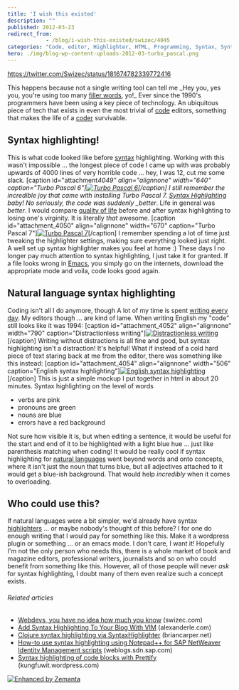 ```yaml
---
title: 'I wish this existed'
description: ""
published: 2012-03-23
redirect_from: 
            - /blog/i-wish-this-existed/swizec/4045
categories: "Code, editor, Highlighter, HTML, Programming, Syntax, Syntax highlighting, Turbo Pascal, Uncategorized"
hero: ./img/blog-wp-content-uploads-2012-03-turbo_pascal.png
---
```

https://twitter.com/Swizec/status/181674782339772416

This happens because not a single writing tool can tell me _Hey you, yes you, you&#x27;re using too many [filler words](http://en.wikipedia.org/wiki/Filler_%28linguistics%29 "Filler (linguistics)"), yo!\_ Ever since the 1990&#x27;s programmers have been using a key piece of technology. An ubiquitous piece of tech that exists in even the most trivial of [code](http://en.wikipedia.org/wiki/Code "Code") editors, something that makes the life of a [coder](http://en.wikipedia.org/wiki/Programmer "Programmer") survivable.

## Syntax highlighting!

This is what code looked like before [syntax](http://en.wikipedia.org/wiki/Syntax "Syntax") highlighting. Working with this wasn&#x27;t impossible ... the longest piece of code I came up with was probably upwards of 4000 lines of very horrible code ... hey, I was 12, cut me some slack. \[caption id=&quot;attachment*4049&quot; align=&quot;alignnone&quot; width=&quot;640&quot; caption=&quot;Turbo Pascal 6&quot;][![Turbo Pascal 6](http://swizec.com/blog/wp-content/uploads/2012/03/turbo_pascal.png "Turbo Pascal 6")](./img/blog-wp-content-uploads-2012-03-turbo_pascal.png)\[/caption] I still remember the incredible joy that came with installing Turbo Pascal 7. [Syntax Highlighting](http://en.wikipedia.org/wiki/Syntax_highlighting "Syntax highlighting") baby! No seriously, the code was suddenly \_better*. Life in general was _better_. I would compare [quality of life](http://en.wikipedia.org/wiki/Quality_of_life "Quality of life") before and after syntax highlighting to losing one&#x27;s virginity. It is literally _that_ awesome. \[caption id=&quot;attachment_4050&quot; align=&quot;alignnone&quot; width=&quot;670&quot; caption=&quot;Turbo Pascal 7&quot;][![Turbo Pascal 7](http://swizec.com/blog/wp-content/uploads/2012/03/turbo_pascal_7_scholl_pack_13_640966.png "Turbo Pascal 7")](./img/blog-wp-content-uploads-2012-03-turbo_pascal_7_scholl_pack_13_640966.png)\[/caption] I remember spending a lot of time just tweaking the highlighter settings, making sure everything looked just right. A well set up syntax highlighter makes you feel at home :) These days I no longer pay much attention to syntax highlighting, I just take it for granted. If a file looks wrong in [Emacs](http://www.gnu.org/software/emacs "Emacs"), you simply go on the internets, download the appropriate mode and voila, code looks good again.

## Natural language syntax highlighting

Coding isn&#x27;t all I do anymore, though A lot of my time is spent [writing every day](http://swizec.com/blog/on-writing-every-day/swizec/3058). My editors though ... are kind of lame. When writing English my &quot;code&quot; still looks like it was 1994: \[caption id=&quot;attachment_4052&quot; align=&quot;alignnone&quot; width=&quot;790&quot; caption=&quot;Distractionless writing&quot;][![Distractionless writing](http://swizec.com/blog/wp-content/uploads/2012/03/Screen-Shot-2012-03-23-at-11.57.31-AM.png "Distractionless writing")](./img/blog-wp-content-uploads-2012-03-Screen-Shot-2012-03-23-at-11.57.31-AM.png)\[/caption] Writing without distractions is all fine and good, but syntax highlighting isn&#x27;t a distraction! It&#x27;s helpful! What if instead of a cold hard piece of text staring back at me from the editor, there was something like this instead: \[caption id=&quot;attachment_4054&quot; align=&quot;alignnone&quot; width=&quot;506&quot; caption=&quot;English syntax highlighting&quot;][![English syntax highlighting](http://swizec.com/blog/wp-content/uploads/2012/03/Screen-Shot-2012-03-23-at-12.34.24-PM.png "English syntax highlighting")](./img/blog-wp-content-uploads-2012-03-Screen-Shot-2012-03-23-at-12.34.24-PM.png)\[/caption] This is just a simple mockup I put together in html in about 20 minutes. Syntax highlighting on the level of words

- verbs are pink
- pronouns are green
- nouns are blue
- errors have a red background

Not sure how visible it is, but when editing a sentence, it would be useful for the start and end of it to be highlighted with a light blue hue ... just like parenthesis matching when coding! It would be really cool if syntax highlighting for [natural languages](http://en.wikipedia.org/wiki/Natural_language "Natural language") went beyond words and onto concepts, where it isn&#x27;t just the noun that turns blue, but all adjectives attached to it would get a blue-ish background. That would help _incredibly_ when it comes to overloading.

## Who could use this?

If natural languages were a bit simpler, we&#x27;d already have syntax [highlighters](http://en.wikipedia.org/wiki/Highlighter "Highlighter") ... or maybe nobody&#x27;s thought of this before? I for one do enough writing that I would pay for something like this. Make it a wordpress plugin or something ... or an emacs mode. I don&#x27;t care, I want it! Hopefully I&#x27;m not the only person who needs this, there is a whole market of book and magazine editors, professional writers, journalists and so on who could benefit from something like this. However, all of those people will never _ask_ for syntax highlighting, I doubt many of them even realize such a concept exists.

###### Related articles

- [Webdevs, you have no idea how much you know](http://swizec.com/blog/webdevs-you-have-no-idea-how-much-you-know/swizec/3891) (swizec.com)
- [Add Syntax Highlighting To Your Blog With VIM](http://alexanderle.com/blog/2012/03/17/syntax-highlighting-with-gvim.html) (alexanderle.com)
- [Clojure syntax highlighting via SyntaxHighlighter](http://briancarper.net/blog/556/clojure-syntax-highlighting-via-syntaxhighlighter) (briancarper.net)
- [How-to use syntax highlighting using Notepad++ for SAP NetWeaver Identity Management scripts](http://weblogs.sdn.sap.com/pub/wlg/28805) (weblogs.sdn.sap.com)
- [Syntax highlighting of code blocks with Prettify](http://kungfuwit.wordpress.com/2012/02/22/syntax-highlighting-for-code-blocks-in-madcap-flare-with-prettify/) (kungfuwit.wordpress.com)

[![Enhanced by Zemanta](http://img.zemanta.com/zemified_e.png?x-id=a7e90941-a919-4af3-8fc0-ae8f05b19449)](http://www.zemanta.com/ "Enhanced by Zemanta")
